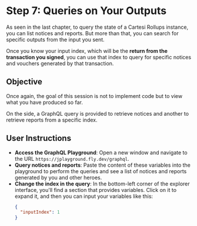 # Step 7: Queries on Your Outputs

As seen in the last chapter, to query the state of a Cartesi Rollups instance, you can list notices and reports. But more than that, you can search for specific outputs from the input you sent.

Once you know your input index, which will be the **return from the transaction you signed**, you can use that index to query for specific notices and vouchers generated by that transaction.

## Objective

Once again, the goal of this session is not to implement code but to view what you have produced so far.

On the side, a GraphQL query is provided to retrieve notices and another to retrieve reports from a specific index.

## User Instructions

- **Access the GraphQL Playground**: Open a new window and navigate to the URL `https://jplayground.fly.dev/graphql`.
- **Query notices and reports**: Paste the content of these variables into the playground to perform the queries and see a list of notices and reports generated by you and other heroes.
- **Change the index in the query**:
    In the bottom-left corner of the explorer interface, you'll find a section that provides variables. Click on it to expand it, and then you can input your variables like this:
    ```json
    {
      "inputIndex": 1
    }
    ```
